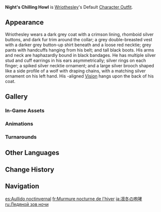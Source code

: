 {{Outfit Infobox
|id           = 208600
|image        = <gallery>
Character Wriothesley Full Wish.png|Wish
Character Wriothesley Game.png|In-Game
</gallery>
|character    = Wriothesley
|type         = Default
|description  = Wriothesley's outfit. It radiates both dignity and strength, with the rugged gray wolf chain serving as the mark of his rulership over the Fortress of Meropide.
|obtain       = Unlocked upon obtaining character
}}
'''Night's Chilling Howl''' is [[Wriothesley]]'s Default [[Character Outfit]].

==Appearance==
<!-- Keep appearance section short and concise. Limit to 1-2 paragraphs (preferably 1 paragraph) with 3-4 sentences each. -->
Wriothesley wears a dark grey coat with a crimson lining, rhomboid silver buttons, and dark fur trim around the collar; a grey double-breasted vest with a darker grey button-up shirt beneath and a loose red necktie; grey pants with handcuffs hanging from his belt; and tall black boots. His arms and neck are haphazardly bound in black bandages. He has multiple silver stud and cuff earrings in his ears asymmetrically; silver rings on each finger; a spiked silver necktie ornament; and a large silver brooch shaped like a side profile of a wolf with draping chains, with a matching silver ornament on his left hand. His {{Ousia}}-aligned {{Cryo}} [[Vision]] hangs upon the back of his coat.

==Gallery==
===In-Game Assets===
{{Assets/Outfit|Night's Chilling Howl|nomain=1}}

===Animations===
{{Preview/CharacterAnimations|Wriothesley|nocaption=1}}

===Turnarounds===
{{Turnarounds}}

==Other Languages==
{{Other Languages
|en       = Night's Chilling Howl
|zhs      = 凛冬夜啸
|zhs_rm   = Lǐndōng Yèxiào
|zht      = 凜冬夜嘯
|zht_rm   = Lǐndōng Yèxiào
|zh_tl    = Winter Night's Howl
|ja       = 凛冬の咆哮
|ja_rm    = Rintou no Houkou
|ja_tl    = 
|ko       = 시린 겨울밤의 포효
|ko_rm    = 
|ko_tl    = 
|es       = Aullido noctinvernal
|es_tl    = Winternight Howl
|fr       = Murmure nocturne de l'hiver
|fr_tl    = Night Whisper of Winter
|ru       = Ледяной зов ночи
|ru_tl    = 
|th       = เสียงหอนในคืนอันหนาวเหน็บ
|th_rm    = 
|th_tl    = 
|vi       = Tiếng Hú Đêm Đông
|vi_tl    = 
|de       = Der Nacht eiskaltes Heulen
|de_tl    = Night's Ice-Cold Howl
|id       = Night's Chilling Howl
|pt       = Uivo Arrepiante Noturno
|pt_tl    = 
|tr       = Gece Ayazındaki Uluma
|tr_tl    = 
|it       = Ululato della notte d'inverno
|it_tl    = Howl in the Night of Winter
}}

==Change History==
{{Change History|4.1}}

==Navigation==
{{Dressing Room Navbox|type=outfit}}

[[es:Aullido noctinvernal]]
[[fr:Murmure nocturne de l'hiver]]
[[ja:凛冬の咆哮]]
[[ru:Ледяной зов ночи]]